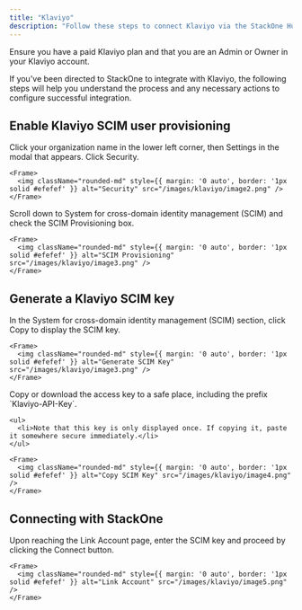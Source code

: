 ```yaml
---
title: "Klaviyo"
description: "Follow these steps to connect Klaviyo via the StackOne Hub successfully."
---
```



<Warning>
  Ensure you have a paid Klaviyo plan and that you are an Admin or Owner in your Klaviyo account.
</Warning>

If you've been directed to StackOne to integrate with Klaviyo, the following steps will help you understand the process and any necessary actions to configure successful integration.

## Enable Klaviyo SCIM user provisioning

<Steps>
  <Step title="Open Settings">
    Click your organization name in the lower left corner, then Settings in the modal that appears.
  </Step>

  <Step title="Navigate to Security">
    Click Security.

    <Frame>
      <img className="rounded-md" style={{ margin: '0 auto', border: '1px solid #efefef' }} alt="Security" src="/images/klaviyo/image2.png" />
    </Frame>
  </Step>

  <Step title="Enable SCIM Provisioning">
    Scroll down to System for cross-domain identity management (SCIM) and check the SCIM Provisioning box.

    <Frame>
      <img className="rounded-md" style={{ margin: '0 auto', border: '1px solid #efefef' }} alt="SCIM Provisioning" src="/images/klaviyo/image3.png" />
    </Frame>
  </Step>
</Steps>

## Generate a Klaviyo SCIM key

<Steps>
  <Step title="Generate SCIM Key">
    In the System for cross-domain identity management (SCIM) section, click Copy to display the SCIM key.

    <Frame>
      <img className="rounded-md" style={{ margin: '0 auto', border: '1px solid #efefef' }} alt="Generate SCIM Key" src="/images/klaviyo/image3.png" />
    </Frame>
  </Step>

  <Step title="Copy SCIM Key">
    Copy or download the access key to a safe place, including the prefix `Klaviyo-API-Key`.

    <ul>
      <li>Note that this key is only displayed once. If copying it, paste it somewhere secure immediately.</li>
    </ul>

    <Frame>
      <img className="rounded-md" style={{ margin: '0 auto', border: '1px solid #efefef' }} alt="Copy SCIM Key" src="/images/klaviyo/image4.png" />
    </Frame>
  </Step>
</Steps>

## Connecting with StackOne

<Steps>
  <Step title="Enter SCIM Key">
    Upon reaching the Link Account page, enter the SCIM key and proceed by clicking the Connect button.

    <Frame>
      <img className="rounded-md" style={{ margin: '0 auto', border: '1px solid #efefef' }} alt="Link Account" src="/images/klaviyo/image5.png" />
    </Frame>
  </Step>
</Steps>

<IntegrationFooter />
